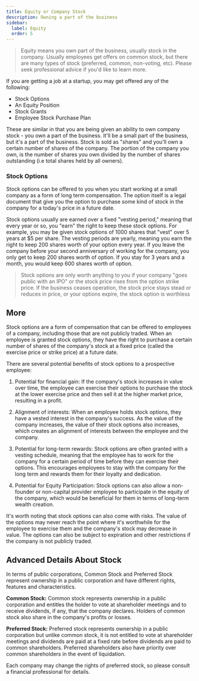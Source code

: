 ```yaml
---
title: Equity or Company Stock
description: Owning a part of the business
sidebar:
  label: Equity
  order: 5
---
```


> Equity means you own part of the business, usually stock in the company. Usually employees get offers on common stock, but there are many types of stock (preferred, common, non-voting, etc). Please seek professional advice if you'd like to learn more.

If you are getting a job at a startup, you may get offered any of the following:
* Stock Options
* An Equity Position
* Stock Grants
* Employee Stock Purchase Plan

These are similar in that you are being given an ability to own company stock - you own a part of the business. It'll be a small part of the business, but it's a part of the business. Stock is sold as "shares" and you'll own a certain number of shares of the company. 
The portion of the company you own, is the number of shares you own divided by the number of shares outstanding (i.e total shares held by all owners).  

### Stock Options

Stock options can be offered to you when you start working at a small company as a form of long term compensation. The option itself is a legal document that give you the option to purchase some kind of stock in the company for a today's price in a future date. 

Stock options usually are earned over a fixed "vesting period," meaning that every year or so, you "earn" the right to keep these stock options. For example, you may be given stock options of 1000 shares that "vest" over 5 years at $5 per share. The vesting periods are yearly, meaning you earn the right to keep 200 shares worth of your option every year. If you leave the company before your second anniversary of working for the company, you only get to keep 200 shares worth of option. If you stay for 3 years and a month, you would keep 600 shares worth of option.

> Stock options are only worth anything to you if your company "goes public with an IPO" or the stock price rises from the option strike price.
> If the business ceases operation, the stock price stays stead or reduces in price, or your options expire, the stock option is worthless

## More
Stock options are a form of compensation that can be offered to employees of a company, including those that are not publicly traded. When an employee is granted stock options, they have the right to purchase a certain number of shares of the company's stock at a fixed price (called the exercise price or strike price) at a future date.

There are several potential benefits of stock options to a prospective employee:

1. Potential for financial gain: If the company's stock increases in value over time, the employee can exercise their options to purchase the stock at the lower exercise price and then sell it at the higher market price, resulting in a profit.

2. Alignment of interests: When an employee holds stock options, they have a vested interest in the company's success. As the value of the company increases, the value of their stock options also increases, which creates an alignment of interests between the employee and the company.

3. Potential for long-term rewards: Stock options are often granted with a vesting schedule, meaning that the employee has to work for the company for a certain period of time before they can exercise their options. This encourages employees to stay with the company for the long term and rewards them for their loyalty and dedication.

4. Potential for Equity Participation: Stock options can also allow a non-founder or non-capital provider employee to participate in the equity of the company, which would be beneficial for them in terms of long-term wealth creation.

It's worth noting that stock options can also come with risks. The value of the options may never reach the point where it's worthwhile for the employee to exercise them and the company's stock may decrease in value. The options can also be subject to expiration and other restrictions if the company is not publicly traded.

## Advanced Details About Stock

In terms of public corporations, Common Stock and Preferred Stock represent ownership in a public corporation and have different rights, features and characteristics.

**Common Stock:** Common stock represents ownership in a public corporation and entitles the holder to vote at shareholder meetings and to receive dividends, if any, that the company declares. Holders of common stock also share in the company's profits or losses.

**Preferred Stock:** Preferred stock represents ownership in a public corporation but unlike common stock, it is not entitled to vote at shareholder meetings and dividends are paid at a fixed rate before dividends are paid to common shareholders. Preferred shareholders also have priority over common shareholders in the event of liquidation.

Each company may change the rights of preferred stock, so please consult a financial professional for details.

